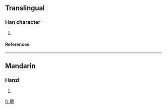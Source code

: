==Translingual==
===Han character===
{{Han char|rn=93|rad=牛|as=18|sn=22|four=2650<sub>1</sub>|canj=竹戈竹手 (HIHQ)}}
# {{defn|Han|sort=牛18}}
====References====
{{Han ref|kx=0705.160|dkj=20218|dj=1118.060|hdz=31822.080|uh=72A9|ud=29353|bh=F6EE|bd=63214}}

----
==Mandarin==
===Hanzi===
{{cmn-hanzi|pin=[[wèi]] (wei4)|wg=wei<sup>4</sup>}}
# {{defn|Mandarin}}

[[fr:犩]]